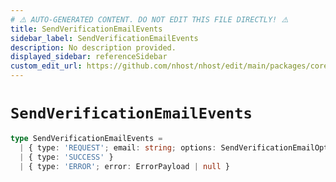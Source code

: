 ```yaml
---
# ⚠️ AUTO-GENERATED CONTENT. DO NOT EDIT THIS FILE DIRECTLY! ⚠️
title: SendVerificationEmailEvents
sidebar_label: SendVerificationEmailEvents
description: No description provided.
displayed_sidebar: referenceSidebar
custom_edit_url: https://github.com/nhost/nhost/edit/main/packages/core/src/machines/send-verification-email.ts#L14
---
```


# `SendVerificationEmailEvents`

```ts
type SendVerificationEmailEvents =
  | { type: 'REQUEST'; email: string; options: SendVerificationEmailOptions }
  | { type: 'SUCCESS' }
  | { type: 'ERROR'; error: ErrorPayload | null }
```

